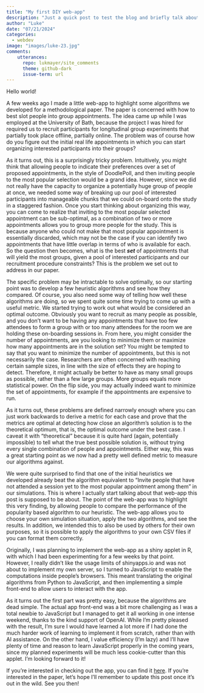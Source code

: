 ```yaml
---
title: "My first DIY web-app"
description: "Just a quick post to test the blog and briefly talk about my first ventures into JavaScript"
author: "Luke"
date: "07/21/2024"
categories:
  - webdev
image: "images/luke-23.jpg"
comments:
    utterances:
      repo: lukmayer/site_comments
      theme: github-dark
      issue-term: url
---
```


Hello world!

A few weeks ago I made a little web-app to highlight some algorithms we developed for a methodological paper.
The paper is concerned with how to best slot people into group appointments.
The idea came up while I was employed at the University of Bath, because the project I was hired for required us to recruit participants for longitudinal group experiments that partially took place offline, partially online.
The problem was of course how do you figure out the initial real life appointments in which you can start organizing interested participants into their groups?

As it turns out, this is a surprisingly tricky problem. Intuitively, you might think that allowing people to indicate their preferences over a set of proposed appointments, in the style of DoodlePoll, and then inviting people to the most popular selection would be a grand idea. However, since we did not really have the capacity to organize a potentially huge group of people at once, we needed some way of breaking up our pool of interested participants into manageable chunks that we could on-board onto the study in a staggered fashion. Once you start thinking about organizing this way, you can come to realize that inviting to the most popular selected appointment can be sub-optimal, as a combination of two or more appointments allows you to group more people for the study. This is because anyone who could not make that most popular appointment is essentially discarded, which may not be the case if you can identify two appointments that have little overlap in terms of who is available for each. So the question then becomes, what is the best ***set*** of appointments that will yield the most groups, given a pool of interested participants and our recruitment procedure constraints? This is the problem we set out to address in our paper.

The specific problem may be intractable to solve optimally, so our starting point was to develop a few heuristic algorithms and see how they compared. Of course, you also need some way of telling how well these algorithms are doing, so we spent quite some time trying to come up with a useful metric. We started trying to work out what would be considered an optimal outcome. Obviously you want to recruit as many people as possible, and you don't want to be having any appointments that have too few attendees to form a group with or too many attendees for the room we are holding these on-boarding sessions in. From here, you might consider the number of appointments, are you looking to minimize them or maximize how many appointments are in the solution set? You might be tempted to say that you want to minimize the number of appointments, but this is not necessarily the case. Researchers are often concerned with reaching certain sample sizes, in line with the size of effects they are hoping to detect. Therefore, it might actually be better to have as many small groups as possible, rather than a few large groups. More groups equals more statistical power. On the flip side, you may actually indeed want to minimize the set of appointments, for example if the appointments are expensive to run.

As it turns out, these problems are defined narrowly enough where you can just work backwards to derive a metric for each case and prove that the metrics are optimal at detecting how close an algorithm's solution is to the theoretical optimum, that is, the optimal outcome under the best case. I caveat it with "theoretical" because it is quite hard (again, potentially impossible) to tell what the true best possible solution is, without trying every single combination of people and appointments. Either way, this was a great starting point as we now had a pretty well defined metric to measure our algorithms against.

We were quite surprised to find that one of the initial heuristics we developed already beat the algorithm equivalent to "Invite people that have not attended a session yet to the most popular appointment among them" in our simulations. This is where I actually start talking about that web-app this post is supposed to be about. The point of the web-app was to highlight this very finding, by allowing people to compare the performance of the popularity based algorithm to our heuristic. The web-app allows you to choose your own simulation situation, apply the two algorithms, and see the results. In addition, we intended this to also be used by others for their own purposes, so it is possible to apply the algorithms to your own CSV files if you can format them correctly.

Originally, I was planning to implement the web-app as a shiny applet in R, with which I had been experimenting for a few weeks by that point. However, I really didn't like the usage limits of shinyapps.io and was not about to implement my own server, so I turned to JavaScript to enable the computations inside people's browsers. This meant translating the original algorithms from Python to JavaScript, and then implementing a simple front-end to allow users to interact with the app. 

As it turns out the first part was pretty easy, because the algorithms are dead simple. The actual app front-end was a bit more challenging as I was a total newbie to JavaScript but I managed to get it all working in one intense weekend, thanks to the kind support of OpenAI. While I'm pretty pleased with the result, I'm sure I would have learned a lot more if I had done the much harder work of learning to implement it from scratch, rather than with AI assistance. On the other hand, I value efficiency (I'm lazy) and I'll have plenty of time and reason to learn JavaScript properly in the coming years, since my planned experiments will be much less cookie-cutter than this applet. I'm looking forward to it!

If you're interested in checking out the app, you can find it <a href="https://lukmayer.github.io/appointment_sets" target="_blank">here</a>. If you're interested in the paper, let's hope I'll remember to update this post once it's out in the wild. See you then!


